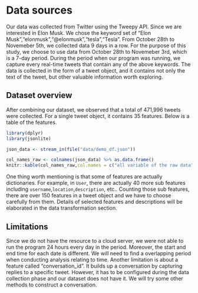 # Data sources

Our data was collected from Twitter using the Tweepy API. Since we are interested in Elon Musk. We chose the keyword set of "Elon Musk","elonmusk","@elonmusk","tesla","Tesla". From October 28th to Novemeber 5th, we collected data 9 days in a row. For the purpose of this study, we choose to use data from October 28th to Novemeber 3rd, which is a 7-day period. During the period when our program was running, we capture every real-time tweets that contain any of the above keywords. The data is collected in the form of a tweet object, and it contains not only the text of the tweet, but other valuable information worth exploring. 

## Dataset overview

After combining our dataset, we observed that a total of 471,996 tweets were collected. For a single tweet object, it contains 35 features. Below is a table of the features. 

```r
library(dplyr)
library(jsonlite)
```

```r
json_data <- stream_in(file("data/demo_df.json"))
```

```r
col_names_raw <- colnames(json_data) %>% as.data.frame()
knitr::kable(col_names_raw,col.names = c("all variable of the raw data"))
```

One thing worth mentioning is that some of features are actually dictionaries. For example, in `User`, there are actually 40 more sub features including `username`,`location`,`description`, etc.. Counting those sub features, there are over 150 features in a tweet object and we have to choose carefully from them. Details of selected features and descriptions will be elaborated in the data transformation section.  

## Limitations

Since we do not have the resource to a cloud server, we were not able to run the program 24 hours every day in the period. Moreover, the start and end time for each date is different. We will need to find a overlapping period when conducting analysis relating to time. Another limitation is about a feature called "conversation_id". It builds up a conversation by capturing replies to a specific tweet. However, it has to be configured during the data collection phase and our dataset does not have it. We will try some other methods to construct a conversation. 




